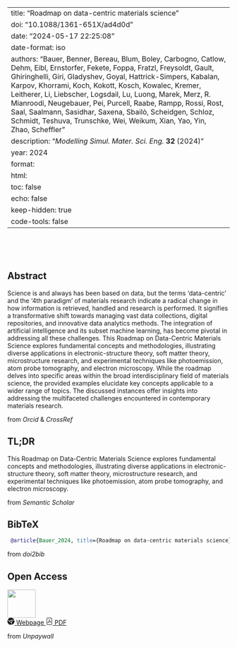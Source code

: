 
---
title: "Roadmap on data-centric materials science"
doi: "10.1088/1361-651X/ad4d0d"
date: "2024-05-17 22:25:08"
date-format: iso
authors: "Bauer, Benner, Bereau, Blum, Boley, Carbogno, Catlow, Dehm, Eibl, Ernstorfer, Fekete, Foppa, Fratzl, Freysoldt, Gault, Ghiringhelli, Giri, Gladyshev, Goyal, Hattrick-Simpers, Kabalan, Karpov, Khorrami, Koch, Kokott, Kosch, Kowalec, Kremer, Leitherer, Li, Liebscher, Logsdail, Lu, Luong, Marek, Merz, R. Mianroodi, Neugebauer, Pei, Purcell, Raabe, Rampp, Rossi, Rost, Saal, Saalmann, Sasidhar, Saxena, Sbailò, Scheidgen, Schloz, Schmidt, Teshuva, Trunschke, Wei, Weikum, Xian, Yao, Yin, Zhao, Scheffler"
description: "_Modelling Simul. Mater. Sci. Eng._ **32** (2024)"
year: 2024
format:
  html:
    toc: false
    echo: false
    keep-hidden: true
    code-tools: false
---

```{=html}
<div class="float-end">
    <div data-badge-type='donut' class='altmetric-embed'
    data-badge-popover='left' data-doi="10.1088/1361-651X/ad4d0d"></div>
</div>
<script type='text/javascript'
  src='https://d1bxh8uas1mnw7.cloudfront.net/assets/embed.js'></script>
<br><br><br>
```

::: {.panel-tabset}

## Abstract

Science is and always has been based on data, but the terms ‘data-centric’ and the ‘4th paradigm’ of materials research indicate a radical change in how information is retrieved, handled and research is performed. It signifies a transformative shift towards managing vast data collections, digital repositories, and innovative data analytics methods. The integration of artificial intelligence and its subset machine learning, has become pivotal in addressing all these challenges. This Roadmap on Data-Centric Materials Science explores fundamental concepts and methodologies, illustrating diverse applications in electronic-structure theory, soft matter theory, microstructure research, and experimental techniques like photoemission, atom probe tomography, and electron microscopy. While the roadmap delves into specific areas within the broad interdisciplinary field of materials science, the provided examples elucidate key concepts applicable to a wider range of topics. The discussed instances offer insights into addressing the multifaceted challenges encountered in contemporary materials research.
```{=html}
<footer class="blockquote-footer">from
<cite title="Source Title">Orcid</cite> &
<cite title="Source title">CrossRef</cite>
</footer>
```

## TL;DR

This Roadmap on Data-Centric Materials Science explores fundamental concepts and methodologies, illustrating diverse applications in electronic-structure theory, soft matter theory, microstructure research, and experimental techniques like photoemission, atom probe tomography, and electron microscopy.
```{=html}
<footer class="blockquote-footer">from
<cite title="Source Title">Semantic Scholar</cite>
</footer>
```

## BibTeX

```bibtex
 @article{Bauer_2024, title={Roadmap on data-centric materials science}, volume={32}, ISSN={1361-651X}, url={http://dx.doi.org/10.1088/1361-651X/ad4d0d}, DOI={10.1088/1361-651x/ad4d0d}, number={6}, journal={Modelling and Simulation in Materials Science and Engineering}, publisher={IOP Publishing}, author={Bauer, Stefan and Benner, Peter and Bereau, Tristan and Blum, Volker and Boley, Mario and Carbogno, Christian and Catlow, C Richard A and Dehm, Gerhard and Eibl, Sebastian and Ernstorfer, Ralph and Fekete, Ádám and Foppa, Lucas and Fratzl, Peter and Freysoldt, Christoph and Gault, Baptiste and Ghiringhelli, Luca M and Giri, Sajal K and Gladyshev, Anton and Goyal, Pawan and Hattrick-Simpers, Jason and Kabalan, Lara and Karpov, Petr and Khorrami, Mohammad S and Koch, Christoph T. and Kokott, Sebastian and Kosch, Thomas and Kowalec, Igor and Kremer, Kurt and Leitherer, Andreas and Li, Yue and Liebscher, Christian H and Logsdail, Andrew J and Lu, Zhongwei and Luong, Felix and Marek, Andreas and Merz, Florian and Mianroodi, Jaber R and Neugebauer, Jörg and Pei, Zongrui and Purcell, Thomas A R and Raabe, Dierk and Rampp, Markus and Rossi, Mariana and Rost, Jan-Michael and Saal, James and Saalmann, Ulf and Sasidhar, Kasturi Narasimha and Saxena, Alaukik and Sbailò, Luigi and Scheidgen, Markus and Schloz, Marcel and Schmidt, Daniel F and Teshuva, Simon and Trunschke, Annette and Wei, Ye and Weikum, Gerhard and Xian, R Patrick and Yao, Yi and Yin, Junqi and Zhao, Meng and Scheffler, Matthias}, year={2024}, month=jul, pages={063301} }

```
```{=html}
<footer class="blockquote-footer">from
<cite title="Source Title">doi2bib</cite>
</footer>
```

## Open Access
```{=html}
<div class="float-end">
  <img src="../static/open_access.png" height="64">
</div>
<a class="btn btn-outline-primary
  "
        href="https://doi.org/10.1088/1361-651x/ad4d0d" role="button">
    <svg xmlns="http://www.w3.org/2000/svg" width="16" height="16" fill="currentColor"
        class="bi bi-browser-chrome" viewBox="0 0 16 16">
    <path fill-rule="evenodd"
       d="M16 8a8.001 8.001 0 0 1-7.022 7.94l1.902-7.098a2.995
       2.995 0 0 0 .05-1.492A2.977 2.977 0 0 0 10.237 6h5.511A8
       8 0 0 1 16 8ZM0 8a8 8 0 0 0 7.927 8l1.426-5.321a2.978
       2.978 0 0 1-.723.255 2.979 2.979 0 0 1-1.743-.147 2.986
       2.986 0 0 1-1.043-.7L.633 4.876A7.975 7.975 0 0 0 0
       8Zm5.004-.167L1.108 3.936A8.003 8.003 0 0 1 15.418
       5H8.066a2.979 2.979 0 0 0-1.252.243 2.987 2.987 0 0
       0-1.81 2.59ZM8 10a2 2 0 1 0 0-4 2 2 0 0 0 0 4Z"/>
    </svg>
        Webpage
    </a>
    <a class="btn btn-outline-primary
      "
        href="https://iopscience.iop.org/article/10.1088/1361-651X/ad4d0d/pdf" role="button">
    <svg xmlns="http://www.w3.org/2000/svg" width="16" height="16" fill="currentColor"
        class="bi bi-file-pdf" viewBox="0 0 16 16">
    <path
        d="M4 0a2 2 0 0 0-2 2v12a2 2 0 0 0 2 2h8a2
        2 0 0 0 2-2V2a2 2 0 0 0-2-2H4zm0 1h8a1 1 0
        0 1 1 1v12a1 1 0 0 1-1 1H4a1 1 0 0 1-1-1V2a1
        1 0 0 1 1-1z"/>
    <path
        d="M4.603 12.087a.81.81 0 0
        1-.438-.42c-.195-.388-.13-.776.08-1.102.198-.307.526-.568.897-.787a7.68
        7.68 0 0 1 1.482-.645 19.701 19.701 0 0 0 1.062-2.227 7.269 7.269 0 0
        1-.43-1.295c-.086-.4-.119-.796-.046-1.136.075-.354.274-.672.65-.823.192-.077.4-.12.602-.077a.7.7
        0 0 1 .477.365c.088.164.12.356.127.538.007.187-.012.395-.047.614-.084.51-.27
        1.134-.52 1.794a10.954 10.954 0 0 0 .98 1.686 5.753 5.753 0 0 1
        1.334.05c.364.065.734.195.96.465.12.144.193.32.2.518.007.192-.047.382-.138.563a1.04
        1.04 0 0 1-.354.416.856.856 0 0 1-.51.138c-.331-.014-.654-.196-.933-.417a5.716
        5.716 0 0 1-.911-.95 11.642 11.642 0 0 0-1.997.406 11.311 11.311 0 0 1-1.021
        1.51c-.29.35-.608.655-.926.787a.793.793 0 0
        1-.58.029zm1.379-1.901c-.166.076-.32.156-.459.238-.328.194-.541.383-.647.547-.094.145-.096.25-.04.361.01.022.02.036.026.044a.27.27
        0 0 0 .035-.012c.137-.056.355-.235.635-.572a8.18 8.18 0 0 0
        .45-.606zm1.64-1.33a12.647
        12.647 0 0 1 1.01-.193 11.666 11.666 0 0
        1-.51-.858 20.741 20.741 0 0 1-.5
        1.05zm2.446.45c.15.162.296.3.435.41.24.19.407.253.498.256a.107.107
        0 0 0 .07-.015.307.307 0 0 0 .094-.125.436.436 0 0 0
        .059-.2.095.095 0 0 0-.026-.063c-.052-.062-.2-.152-.518-.209a3.881 3.881 0 0
        0-.612-.053zM8.078 5.8a6.7 6.7 0 0 0
        .2-.828c.031-.188.043-.343.038-.465a.613.613 0
        0 0-.032-.198.517.517 0 0
        0-.145.04c-.087.035-.158.106-.196.283-.04.192-.03.469.046.822.024.111.054.227.09.346z"/>
    </svg>
    PDF
    </a>
    <p></p>
    <footer class="blockquote-footer">from <cite title="Source Title">Unpaywall</cite>
    </footer>
```

:::
